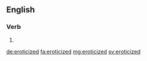 ==English==

===Verb===
{{head|en}}

# {{en-past of|eroticize}}

[[de:eroticized]]
[[fa:eroticized]]
[[mg:eroticized]]
[[sv:eroticized]]